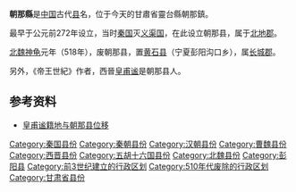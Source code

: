 '''朝那縣'''是[[中国|中国]]古代[[县|县]]名，位于今天的甘肅省靈台縣朝那鎮。

最早于公元前272年设立，当时[[秦国|秦国]]灭[[义渠国|义渠国]]，在此设立朝那县，属于[[北地郡|北地郡]]。

[[北魏|北魏]][[神龟_(北魏)|神龟]]元年（518年），废朝那县，置[[黄石县_(北魏)|黄石县]]（宁夏彭阳沟口乡），属[[长城郡|长城郡]]。

另外，《帝王世紀》作者，西晉[[皇甫谧|皇甫谧]]是朝那县人。

== 参考资料 ==
* [http://www.gs.xinhuanet.com/jdwt/2006-01/24/content_6122343.htm 皇甫谧籍地与朝那县位移] {{Wayback|url=http://www.gs.xinhuanet.com/jdwt/2006-01/24/content_6122343.htm |date=20160304125835 }}

{{甘肃行政区划小作品}}
[[Category:秦国县份|Category:秦国县份]]
[[Category:秦朝县份|Category:秦朝县份]]
[[Category:汉朝县份|Category:汉朝县份]]
[[Category:曹魏县份|Category:曹魏县份]]
[[Category:西晋县份|Category:西晋县份]]
[[Category:五胡十六国县份|Category:五胡十六国县份]]
[[Category:北魏县份|Category:北魏县份]]
[[Category:彭阳县|Category:彭阳县]]
[[Category:前3世纪建立的行政区划|Category:前3世纪建立的行政区划]]
[[Category:510年代废除的行政区划|Category:510年代废除的行政区划]]
[[Category:甘肃省县份|Category:甘肃省县份]]